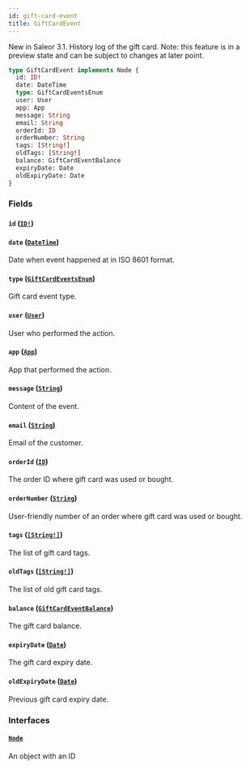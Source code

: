 ```yaml
---
id: gift-card-event
title: GiftCardEvent
---
```


New in Saleor 3.1. History log of the gift card. Note: this feature is in a preview state and can be subject to changes at later point.

```graphql
type GiftCardEvent implements Node {
  id: ID!
  date: DateTime
  type: GiftCardEventsEnum
  user: User
  app: App
  message: String
  email: String
  orderId: ID
  orderNumber: String
  tags: [String!]
  oldTags: [String!]
  balance: GiftCardEventBalance
  expiryDate: Date
  oldExpiryDate: Date
}
```

### Fields

#### `id` ([`ID!`](../../../developer/api-reference/scalars/id))

#### `date` ([`DateTime`](../../../developer/api-reference/scalars/date-time))

Date when event happened at in ISO 8601 format.

#### `type` ([`GiftCardEventsEnum`](../../../developer/api-reference/enums/gift-card-events-enum))

Gift card event type.

#### `user` ([`User`](../../../developer/api-reference/objects/user))

User who performed the action.

#### `app` ([`App`](../../../developer/api-reference/objects/app))

App that performed the action.

#### `message` ([`String`](../../../developer/api-reference/scalars/string))

Content of the event.

#### `email` ([`String`](../../../developer/api-reference/scalars/string))

Email of the customer.

#### `orderId` ([`ID`](../../../developer/api-reference/scalars/id))

The order ID where gift card was used or bought.

#### `orderNumber` ([`String`](../../../developer/api-reference/scalars/string))

User-friendly number of an order where gift card was used or bought.

#### `tags` ([`[String!]`](../../../developer/api-reference/scalars/string))

The list of gift card tags.

#### `oldTags` ([`[String!]`](../../../developer/api-reference/scalars/string))

The list of old gift card tags.

#### `balance` ([`GiftCardEventBalance`](../../../developer/api-reference/objects/gift-card-event-balance))

The gift card balance.

#### `expiryDate` ([`Date`](../../../developer/api-reference/scalars/date))

The gift card expiry date.

#### `oldExpiryDate` ([`Date`](../../../developer/api-reference/scalars/date))

Previous gift card expiry date.

### Interfaces

#### [`Node`](../../../developer/api-reference/interfaces/node)

An object with an ID
